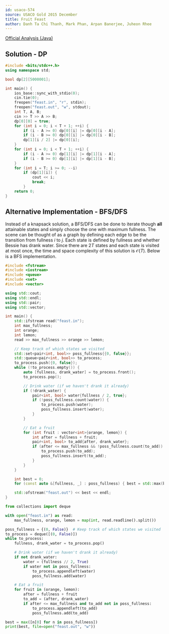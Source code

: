 ```yaml
---
id: usaco-574
source: USACO Gold 2015 December
title: Fruit Feast
author: Danh Ta Chi Thanh, Mark Phan, Arpan Banerjee, Juheon Rhee
---
```


[Official Analysis (Java)](http://www.usaco.org/current/data/sol_feast_gold_dec15.html)

## Solution - DP

<LanguageSection>

<CPPSection>

```cpp
#include <bits/stdc++.h>
using namespace std;

bool dp[2][5000001];

int main() {
	ios_base::sync_with_stdio(0);
	cin.tie(0);
	freopen("feast.in", "r", stdin);
	freopen("feast.out", "w", stdout);
	int T, A, B;
	cin >> T >> A >> B;
	dp[0][0] = true;
	for (int i = 0; i < T + 1; ++i) {
		if (i - A >= 0) dp[0][i] |= dp[0][i - A];
		if (i - B >= 0) dp[0][i] |= dp[0][i - B];
		dp[1][i / 2] |= dp[0][i];
	}
	for (int i = 0; i < T + 1; ++i) {
		if (i - A >= 0) dp[1][i] |= dp[1][i - A];
		if (i - B >= 0) dp[1][i] |= dp[1][i - B];
	}
	for (int i = T; i >= 0; --i)
		if (dp[1][i]) {
			cout << i;
			break;
		}
	return 0;
}
```

</CPPSection>

</LanguageSection>

## Alternative Implementation - BFS/DFS

Instead of a knapsack solution, a BFS/DFS can be done to iterate though **all** attainable states and simply choose the one with maximum fullness. The scene can be thought of as a graph by defining each edge to be the transition from fullness $i$ to $j$. Each state is defined by fullness and whether Bessie has drank water. Since there are $2T$ states and each state is visited at most once, the time and space complexity of this solution is $\mathcal{O}(T)$. Below is a BFS implementation.

<LanguageSection>
<CPPSection>

```cpp
#include <fstream>
#include <iostream>
#include <queue>
#include <set>
#include <vector>

using std::cout;
using std::endl;
using std::pair;
using std::vector;

int main() {
	std::ifstream read("feast.in");
	int max_fullness;
	int orange;
	int lemon;
	read >> max_fullness >> orange >> lemon;

	// Keep track of which states we visited
	std::set<pair<int, bool>> poss_fullness{{0, false}};
	std::queue<pair<int, bool>> to_process;
	to_process.push({0, false});
	while (!to_process.empty()) {
		auto [fullness, drank_water] = to_process.front();
		to_process.pop();

		// Drink water (if we haven't drank it already)
		if (!drank_water) {
			pair<int, bool> water{fullness / 2, true};
			if (!poss_fullness.count(water)) {
				to_process.push(water);
				poss_fullness.insert(water);
			}
		}

		// Eat a fruit
		for (int fruit : vector<int>{orange, lemon}) {
			int after = fullness + fruit;
			pair<int, bool> to_add{after, drank_water};
			if (after <= max_fullness && !poss_fullness.count(to_add)) {
				to_process.push(to_add);
				poss_fullness.insert(to_add);
			}
		}
	}

	int best = 0;
	for (const auto &[fullness, _] : poss_fullness) { best = std::max(best, fullness); }

	std::ofstream("feast.out") << best << endl;
}
```

</CPPSection>
<PySection>

```py
from collections import deque

with open("feast.in") as read:
	max_fullness, orange, lemon = map(int, read.readline().split())

poss_fullness = {(0, False)}  # Keep track of which states we visited
to_process = deque([(0, False)])
while to_process:
	fullness, drank_water = to_process.pop()

	# Drink water (if we haven't drank it already)
	if not drank_water:
		water = (fullness // 2, True)
		if water not in poss_fullness:
			to_process.appendleft(water)
			poss_fullness.add(water)

	# Eat a fruit
	for fruit in (orange, lemon):
		after = fullness + fruit
		to_add = (after, drank_water)
		if after <= max_fullness and to_add not in poss_fullness:
			to_process.appendleft(to_add)
			poss_fullness.add(to_add)

best = max([n[0] for n in poss_fullness])
print(best, file=open("feast.out", "w"))
```

</PySection>
</LanguageSection>
